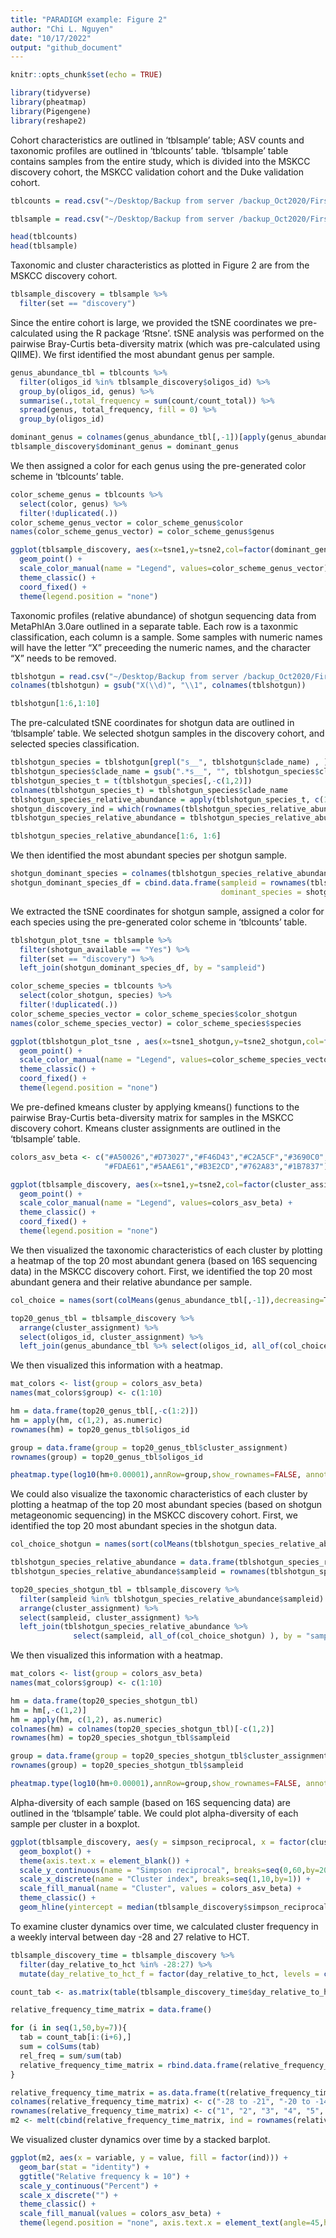 ```yaml
---
title: "PARADIGM example: Figure 2"
author: "Chi L. Nguyen"
date: "10/17/2022"
output: "github_document"
---
```


```r
knitr::opts_chunk$set(echo = TRUE)

library(tidyverse)
library(pheatmap)
library(Pigengene)
library(reshape2)

```

Cohort characteristics are outlined in 'tblsample' table; ASV counts and taxonomic profiles are outlined in 'tblcounts' table. 
'tblsample' table contains samples from the entire study, which is divided into the MSKCC discovery cohort, the MSKCC validation cohort and the Duke validation cohort. 

```r

tblcounts = read.csv("~/Desktop/Backup from server /backup_Oct2020/First rotation - VDB/Data - ASV/Sept7_rebuttal/deposited dataset/tblcounts_master_table_deid_MSKCC_9674_Duke_500_101222.csv")

tblsample = read.csv("~/Desktop/Backup from server /backup_Oct2020/First rotation - VDB/Data - ASV/Sept7_rebuttal/deposited dataset/tblsample_cohort_master_table_deid_MSKCC_9674_Duke_500_101222.csv")

head(tblcounts)
head(tblsample)

```

Taxonomic and cluster characteristics as plotted in Figure 2 are from the MSKCC discovery cohort. 

```r

tblsample_discovery = tblsample %>% 
  filter(set == "discovery")

```

Since the entire cohort is large, we provided the tSNE coordinates we pre-calculated using the R package 'Rtsne'. tSNE analysis was performed on the pairwise Bray-Curtis beta-diversity matrix (which was pre-calculated using QIIME). 
We first identified the most abundant genus per sample. 

```r

genus_abundance_tbl = tblcounts %>% 
  filter(oligos_id %in% tblsample_discovery$oligos_id) %>% 
  group_by(oligos_id, genus) %>% 
  summarise(.,total_frequency = sum(count/count_total)) %>% 
  spread(genus, total_frequency, fill = 0) %>% 
  group_by(oligos_id)

dominant_genus = colnames(genus_abundance_tbl[,-1])[apply(genus_abundance_tbl[,-1], 1, which.max)]
tblsample_discovery$dominant_genus = dominant_genus

```

We then assigned a color for each genus using the pre-generated color scheme in 'tblcounts' table. 

```r

color_scheme_genus = tblcounts %>% 
  select(color, genus) %>% 
  filter(!duplicated(.))
color_scheme_genus_vector = color_scheme_genus$color
names(color_scheme_genus_vector) = color_scheme_genus$genus

ggplot(tblsample_discovery, aes(x=tsne1,y=tsne2,col=factor(dominant_genus))) +
  geom_point() +
  scale_color_manual(name = "Legend", values=color_scheme_genus_vector) +
  theme_classic() +
  coord_fixed() +
  theme(legend.position = "none")
```

Taxonomic profiles (relative abundance) of shotgun sequencing data from MetaPhlAn 3.0are outlined in a separate table. Each row is a taxonmic classification, each column is a sample. Some samples with numeric names will have the letter "X" preceeding the numeric names, and the character "X" needs to be removed. 

```r

tblshotgun = read.csv("~/Desktop/Backup from server /backup_Oct2020/First rotation - VDB/Data - ASV/Sept7_rebuttal/deposited dataset/tblshotgun_MetaPhlAn_classification.csv")
colnames(tblshotgun) = gsub("X(\\d)", "\\1", colnames(tblshotgun))

tblshotgun[1:6,1:10]

```

The pre-calculated tSNE coordinates for shotgun data are outlined in 'tblsample' table. We selected shotgun samples in the discovery cohort, and selected species classification.  

```r

tblshotgun_species = tblshotgun[grepl("s__", tblshotgun$clade_name) , ]
tblshotgun_species$clade_name = gsub(".*s__", "", tblshotgun_species$clade_name)
tblshotgun_species_t = t(tblshotgun_species[,-c(1,2)])
colnames(tblshotgun_species_t) = tblshotgun_species$clade_name
tblshotgun_species_relative_abundance = apply(tblshotgun_species_t, c(1,2), function(x){as.numeric(x)/100})
shotgun_discovery_ind = which(rownames(tblshotgun_species_relative_abundance) %in% tblsample_discovery$sampleid)
tblshotgun_species_relative_abundance = tblshotgun_species_relative_abundance[shotgun_discovery_ind,]

tblshotgun_species_relative_abundance[1:6, 1:6]
```

We then identified the most abundant species per shotgun sample. 

```r

shotgun_dominant_species = colnames(tblshotgun_species_relative_abundance)[apply(tblshotgun_species_relative_abundance, 1, which.max)]
shotgun_dominant_species_df = cbind.data.frame(sampleid = rownames(tblshotgun_species_relative_abundance),
                                               dominant_species = shotgun_dominant_species)

```

We extracted the tSNE coordinates for shotgun sample, assigned a color for each species using the pre-generated color scheme in 'tblcounts' table. 

```r

tblshotgun_plot_tsne = tblsample %>% 
  filter(shotgun_available == "Yes") %>% 
  filter(set == "discovery") %>% 
  left_join(shotgun_dominant_species_df, by = "sampleid")

color_scheme_species = tblcounts %>% 
  select(color_shotgun, species) %>% 
  filter(!duplicated(.))
color_scheme_species_vector = color_scheme_species$color_shotgun
names(color_scheme_species_vector) = color_scheme_species$species

ggplot(tblshotgun_plot_tsne , aes(x=tsne1_shotgun,y=tsne2_shotgun,col=factor(dominant_species))) +
  geom_point() +
  scale_color_manual(name = "Legend", values=color_scheme_species_vector) +
  theme_classic() +
  coord_fixed() +
  theme(legend.position = "none")

```

We pre-defined kmeans cluster by applying kmeans() functions to the pairwise Bray-Curtis beta-diversity matrix for samples in the MSKCC discovery cohort. Kmeans cluster assignments are outlined in the 'tblsample' table. 

```r

colors_asv_beta <- c("#A50026","#D73027","#F46D43","#C2A5CF","#3690C0",
                     "#FDAE61","#5AAE61","#B3E2CD","#762A83","#1B7837")

ggplot(tblsample_discovery, aes(x=tsne1,y=tsne2,col=factor(cluster_assignment))) +
  geom_point() +
  scale_color_manual(name = "Legend", values=colors_asv_beta) +
  theme_classic() +
  coord_fixed() +
  theme(legend.position = "none")

```

We then visualized the taxonomic characteristics of each cluster by plotting a heatmap of the top 20 most abundant genera (based on 16S sequencing data) in the MSKCC discovery cohort. First, we identified the top 20 most abundant genera and their relative abundance per sample. 

```r

col_choice = names(sort(colMeans(genus_abundance_tbl[,-1]),decreasing=T)[1:20])

top20_genus_tbl = tblsample_discovery %>% 
  arrange(cluster_assignment) %>% 
  select(oligos_id, cluster_assignment) %>%  
  left_join(genus_abundance_tbl %>% select(oligos_id, all_of(col_choice) ), by = "oligos_id")

```

We then visualized this information with a heatmap. 

```r

mat_colors <- list(group = colors_asv_beta)
names(mat_colors$group) <- c(1:10)

hm = data.frame(top20_genus_tbl[,-c(1:2)])
hm = apply(hm, c(1,2), as.numeric)
rownames(hm) = top20_genus_tbl$oligos_id

group = data.frame(group = top20_genus_tbl$cluster_assignment)
rownames(group) = top20_genus_tbl$oligos_id

pheatmap.type(log10(hm+0.00001),annRow=group,show_rownames=FALSE, annotation_colors = mat_colors)

```

We could also visualize the taxonomic characteristics of each cluster by plotting a heatmap of the top 20 most abundant species (based on shotgun metageonomic sequencing) in the MSKCC discovery cohort. First, we identified the top 20 most abundant species in the shotgun data. 

```r

col_choice_shotgun = names(sort(colMeans(tblshotgun_species_relative_abundance),decreasing=T)[1:20])

tblshotgun_species_relative_abundance = data.frame(tblshotgun_species_relative_abundance)
tblshotgun_species_relative_abundance$sampleid = rownames(tblshotgun_species_relative_abundance)

top20_species_shotgun_tbl = tblsample_discovery %>% 
  filter(sampleid %in% tblshotgun_species_relative_abundance$sampleid) %>% 
  arrange(cluster_assignment) %>% 
  select(sampleid, cluster_assignment) %>%  
  left_join(tblshotgun_species_relative_abundance %>% 
              select(sampleid, all_of(col_choice_shotgun) ), by = "sampleid")

```


We then visualized this information with a heatmap. 

```r

mat_colors <- list(group = colors_asv_beta)
names(mat_colors$group) <- c(1:10)

hm = data.frame(top20_species_shotgun_tbl)
hm = hm[,-c(1,2)]
hm = apply(hm, c(1,2), as.numeric)
colnames(hm) = colnames(top20_species_shotgun_tbl)[-c(1,2)]
rownames(hm) = top20_species_shotgun_tbl$sampleid

group = data.frame(group = top20_species_shotgun_tbl$cluster_assignment)
rownames(group) = top20_species_shotgun_tbl$sampleid

pheatmap.type(log10(hm+0.00001),annRow=group,show_rownames=FALSE, annotation_colors = mat_colors)

```

Alpha-diversity of each sample (based on 16S sequencing data) are outlined in the 'tblsample' table. We could plot alpha-diversity of each sample per cluster in a boxplot. 

```r

ggplot(tblsample_discovery, aes(y = simpson_reciprocal, x = factor(cluster_assignment), fill = factor(cluster_assignment))) + 
  geom_boxplot() +
  theme(axis.text.x = element_blank()) +
  scale_y_continuous(name = "Simpson reciprocal", breaks=seq(0,60,by=20), limits = c(0,60)) +
  scale_x_discrete(name = "Cluster index", breaks=seq(1,10,by=1)) +
  scale_fill_manual(name = "Cluster", values = colors_asv_beta) +
  theme_classic() +
  geom_hline(yintercept = median(tblsample_discovery$simpson_reciprocal), linetype = 2) 

```

To examine cluster dynamics over time, we calculated cluster frequency in a weekly interval between day -28 and 27 relative to HCT. 

```r

tblsample_discovery_time = tblsample_discovery %>% 
  filter(day_relative_to_hct %in% -28:27) %>% 
  mutate(day_relative_to_hct_f = factor(day_relative_to_hct, levels = c(-28:27) ))

count_tab <- as.matrix(table(tblsample_discovery_time$day_relative_to_hct_f, tblsample_discovery_time$cluster_assignment) )

relative_frequency_time_matrix = data.frame()

for (i in seq(1,50,by=7)){
  tab = count_tab[i:(i+6),]
  sum = colSums(tab)
  rel_freq = sum/sum(tab)
  relative_frequency_time_matrix = rbind.data.frame(relative_frequency_time_matrix, rel_freq)
}

relative_frequency_time_matrix = as.data.frame(t(relative_frequency_time_matrix))
colnames(relative_frequency_time_matrix) <- c("-28 to -21", "-20 to -14", "-13 to -7", "-6 to 0", "1 to 7", "8 to 14", "15 to 21", "22 to 28")
rownames(relative_frequency_time_matrix) <- c("1", "2", "3", "4", "5", "6", "7", "8", "9", "10")
m2 <- melt(cbind(relative_frequency_time_matrix, ind = rownames(relative_frequency_time_matrix)), id.vars = c('ind'))

```

We visualized cluster dynamics over time by a stacked barplot. 

```r

ggplot(m2, aes(x = variable, y = value, fill = factor(ind))) + 
  geom_bar(stat = "identity") +
  ggtitle("Relative frequency k = 10") +
  scale_y_continuous("Percent") +
  scale_x_discrete("") +
  theme_classic() + 
  scale_fill_manual(values = colors_asv_beta) +
  theme(legend.position = "none", axis.text.x = element_text(angle=45,hjust=1))

```
